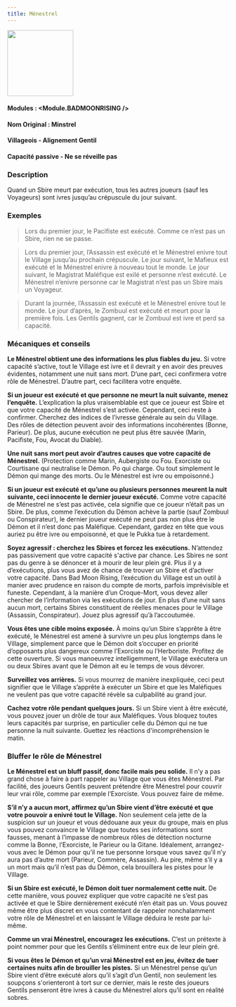 ```yaml
---
title: Ménestrel
---
```



<img src='/img/blood-on-the-clocktower/roles/menestrel.png' height='150' />

#### Modules : <Module.BADMOONRISING />
#### Nom Original : Minstrel
#### Villageois - Alignement Gentil
#### Capacité passive - Ne se réveille pas

### Description

Quand un Sbire meurt par exécution, tous les autres joueurs (sauf les Voyageurs) sont ivres jusqu’au crépuscule du jour suivant.
 
### Exemples

> Lors du premier jour, le Pacifiste est exécuté. Comme ce n’est pas un Sbire, rien ne se passe. 

> Lors du premier jour, l’Assassin est exécuté et le Ménestrel enivre tout le Village jusqu’au prochain crépuscule. Le jour suivant, le Mafieux est exécuté et le Ménestrel enivre à nouveau tout le monde. Le jour suivant, le Magistrat Maléfique est exilé et personne n’est exécuté. Le Ménestrel n’enivre personne car le Magistrat n’est pas un Sbire mais un Voyageur.

> Durant la journée, l’Assassin est exécuté et le Ménestrel enivre tout le monde. Le jour d’après, le Zombuul est exécuté et meurt pour la première fois. Les Gentils gagnent, car le Zombuul est ivre et perd sa capacité.

### Mécaniques et conseils

**Le Ménestrel obtient une des informations les plus fiables du jeu.** Si votre capacité s’active, tout le Village est ivre et il devrait y en avoir des preuves évidentes, notamment une nuit sans mort. D’une part, ceci confirmera votre rôle de Ménestrel. D’autre part, ceci facilitera votre enquête.

**Si un joueur est exécuté et que personne ne meurt la nuit suivante, menez l’enquête.** L’explication la plus vraisemblable est que ce joueur est Sbire et que votre capacité de Ménestrel s’est activée. Cependant, ceci reste à confirmer. Cherchez des indices de l’ivresse générale au sein du Village. Des rôles de détection peuvent avoir des informations incohérentes (Bonne, Parieur). De plus, aucune exécution ne peut plus être sauvée (Marin, Pacifiste, Fou, Avocat du Diable).

**Une nuit sans mort peut avoir d’autres causes que votre capacité de Ménestrel.** (Protection comme Marin, Aubergiste ou Fou. Exorciste ou Courtisane qui neutralise le Démon. Po qui charge. Ou tout simplement le Démon qui mange des morts. Ou le Ménestrel est ivre ou empoisonné.)

**Si un joueur est exécuté et qu’une ou plusieurs personnes meurent la nuit suivante, ceci innocente le dernier joueur exécuté.** Comme votre capacité de Ménestrel ne s’est pas activée, cela signifie que ce joueur n’était pas un Sbire. De plus, comme l’exécution du Démon achève la partie (sauf Zombuul ou Conspirateur), le dernier joueur exécuté ne peut pas non plus être le Démon et il n’est donc pas Maléfique. Cependant, gardez en tête que vous auriez pu être ivre ou empoisonné, et que le Pukka tue à retardement.

**Soyez agressif : cherchez les Sbires et forcez les exécutions.** N’attendez pas passivement que votre capacité s'active par chance. Les Sbires ne sont pas du genre à se dénoncer et à mourir de leur plein gré. Plus il y a d’exécutions, plus vous avez de chance de trouver un Sbire et d’activer votre capacité. Dans Bad Moon Rising, l’exécution du Village est un outil à manier avec prudence en raison du compte de morts, parfois imprévisible et funeste. Cependant, à la manière d’un Croque-Mort, vous devez aller chercher de l’information via les exécutions de jour. En plus d’une nuit sans aucun mort, certains Sbires constituent de réelles menaces pour le Village (Assassin, Conspirateur). Jouez plus agressif qu’à l’accoutumée.

**Vous êtes une cible moins exposée.** À moins qu’un Sbire s’apprête à être exécuté, le Ménestrel est amené à survivre un peu plus longtemps dans le Village, simplement parce que le Démon doit s’occuper en priorité d’opposants plus dangereux comme l’Exorciste ou l’Herboriste. Profitez de cette ouverture. Si vous manoeuvrez intelligemment, le Village exécutera un ou deux Sbires avant que le Démon ait eu le temps de vous dévorer.

**Surveillez vos arrières.** Si vous mourrez de manière inexpliquée, ceci peut signifier que le Village s’apprête à exécuter un Sbire et que les Maléfiques ne veulent pas que votre capacité révèle sa culpabilité au grand jour. 

**Cachez votre rôle pendant quelques jours.** Si un Sbire vient à être exécuté, vous pouvez jouer un drôle de tour aux Maléfiques. Vous bloquez toutes leurs capacités par surprise, en particulier celle du Démon qui ne tue personne la nuit suivante. Guettez les réactions d'incompréhension le matin.

### Bluffer le rôle de Ménestrel

**Le Ménestrel est un bluff passif, donc facile mais peu solide.** Il n’y a pas grand chose à faire à part rappeler au Village que vous êtes Ménestrel. Par facilité, des joueurs Gentils peuvent prétendre être Ménestrel pour couvrir leur vrai rôle, comme par exemple l’Exorciste. Vous pouvez faire de même.

**S’il n’y a aucun mort, affirmez qu’un Sbire vient d’être exécuté et que votre pouvoir a enivré tout le Village.** Non seulement cela jette de la suspicion sur un joueur et vous dédouane aux yeux du groupe, mais en plus vous pouvez convaincre le Village que toutes ses informations sont fausses, menant à l’impasse de nombreux rôles de détection nocturne comme la Bonne, l’Exorciste, le Parieur ou la Gitane. Idéalement, arrangez-vous avec le Démon pour qu’il ne tue personne lorsque vous savez qu’il n’y aura pas d’autre mort (Parieur, Commère, Assassin). Au pire, même s’il y a un mort mais qu’il n’est pas du Démon, cela brouillera les pistes pour le Village.

**Si un Sbire est exécuté, le Démon doit tuer normalement cette nuit.** De cette manière, vous pouvez expliquer que votre capacité ne s’est pas activée et que le Sbire dernièrement exécuté n’en était pas un. Vous pouvez même être plus discret en vous contentant de rappeler nonchalamment votre rôle de Ménestrel et en laissant le Village déduira le reste par lui-même.

**Comme un vrai Ménestrel, encouragez les exécutions.** C’est un prétexte à point nommer pour que les Gentils s’éliminent entre eux de leur plein gré.

**Si vous êtes le Démon et qu’un vrai Ménestrel est en jeu, évitez de tuer certaines nuits afin de brouiller les pistes.** Si un Ménestrel pense qu’un Sbire vient d’être exécuté alors qu’il s’agit d’un Gentil, non seulement les soupçons s'orienteront à tort sur ce dernier, mais le reste des joueurs Gentils penseront être ivres à cause du Ménestrel alors qu’il sont en réalité sobres.

